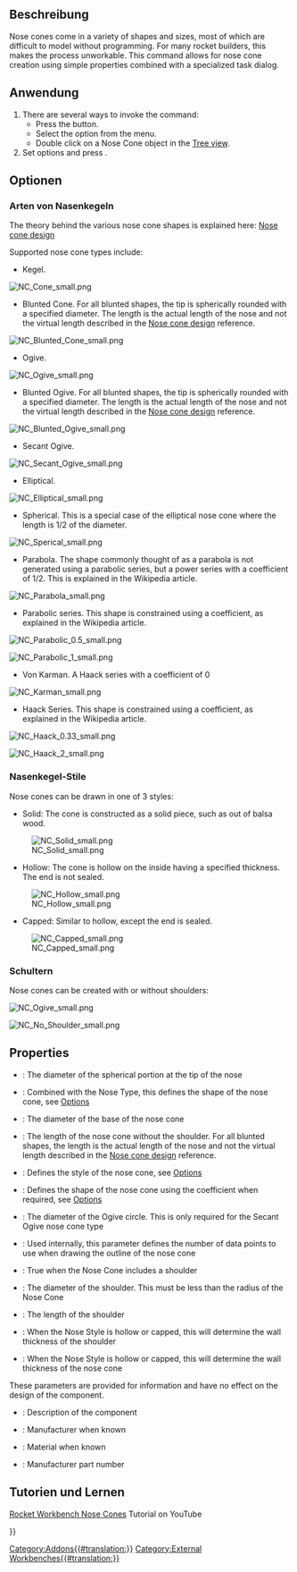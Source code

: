 <languages/>

{{Docnav/de
|
|[[Rocket_Transition/de|Übergang]]
|[[Rocket_Workbench/de|Arbeitsbereich Rocket]]
|
|IconR=Rocket_Transition.svg
|IconC=RocketWorkbench.svg
}}

{{GuiCommand/de
|Name=Rocket NoseCone
|Name/de=Rocket NasenKegel
|MenuLocation=Rakete → Nasenkegel
|Workbenches=[[Rocket_Workbench/de|Arbeitsbereich Rocket]]
|Version=0.19
}}

<span id="Description"></span>
==Beschreibung==

Nose cones come in a variety of shapes and sizes, most of which are difficult to model without programming. For many rocket builders, this makes the process unworkable. This command allows for nose cone creation using simple properties combined with a specialized task dialog.

<span id="Usage"></span>
==Anwendung==

# There are several ways to invoke the command:
#* Press the {{Button|[[Image:Rocket_NoseCone.svg|16px]] [[Rocket_NoseCone|Nose Cone]]}} button.
#* Select the {{MenuCommand|Rocket → [[Image:Rocket_NoseCone.svg|16px]] Nose Cone}} option from the menu.
#* Double click on a Nose Cone object in the [[Tree_view|Tree view]].
# Set options and press {{Button|OK}}.

<span id="Options"></span>
==Optionen==

<span id="Nose_Cone_Types"></span>
=== Arten von Nasenkegeln ===

The theory behind the various nose cone shapes is explained here: [https://en.wikipedia.org/wiki/Nose_cone_design Nose cone design]

Supported nose cone types include:

* Kegel.

[[File:NC_Cone_small.png]]
{{Caption|Conical}}

* Blunted Cone. For all blunted shapes, the tip is spherically rounded with a specified diameter. The length is the actual length of the nose and not the virtual length described in the [https://en.wikipedia.org/wiki/Nose_cone_design Nose cone design] reference.

[[File:NC_Blunted_Cone_small.png]]
{{Caption|Spherically Blunted Cone}}

* Ogive.

[[File:NC_Ogive_small.png]]
{{Caption|Ogive}}

* Blunted Ogive. For all blunted shapes, the tip is spherically rounded with a specified diameter. The length is the actual length of the nose and not the virtual length described in the [https://en.wikipedia.org/wiki/Nose_cone_design Nose cone design] reference.

[[File:NC_Blunted_Ogive_small.png]]
{{Caption|Spherically Blunted Ogive}}

* Secant Ogive.

[[File:NC_Secant_Ogive_small.png]]
{{Caption|Secant Ogive}}

* Elliptical.

[[File:NC_Elliptical_small.png]]
{{Caption|Elliptical}}

* Spherical. This is a special case of the elliptical nose cone where the length is 1/2 of the diameter.

[[File:NC_Sperical_small.png]]
{{Caption|Spherical}}

* Parabola. The shape commonly thought of as a parabola is not generated using a parabolic series, but a power series with a coefficient of 1/2. This is explained in the Wikipedia article.

[[File:NC_Parabola_small.png]]
{{Caption|Parabola (Power series with coefficient 1/2)}}

* Parabolic series. This shape is constrained using a coefficient, as explained in the Wikipedia article.

[[File:NC_Parabolic 0.5_small.png]]
{{Caption|Parabolic series with coefficient 1/2}}

[[File:NC_Parabolic 1_small.png]]
{{Caption|Parabolic series with coefficient 1}}

* Von Karman. A Haack series with a coefficient of 0

[[File:NC_Karman_small.png]]
{{Caption|Von Karman (Haack series with coefficient 0)}}

* Haack Series. This shape is constrained using a coefficient, as explained in the Wikipedia article.

[[File:NC_Haack 0.33_small.png]]
{{Caption|Haack series with coefficient 1/3}}

[[File:NC_Haack 2_small.png]]
{{Caption|Haack series with coefficient 2}}

<span id="Nose_Cone_Styles"></span>
===Nasenkegel-Stile===

Nose cones can be drawn in one of 3 styles:

* Solid: The cone is constructed as a solid piece, such as out of balsa wood.

[[File:NC_Solid_small.png]]

* Hollow: The cone is hollow on the inside having a specified thickness. The end is not sealed.

[[File:NC_Hollow_small.png]]

* Capped: Similar to hollow, except the end is sealed.

[[File:NC_Capped_small.png]]

<span id="Shoulders"></span>
===Schultern===

Nose cones can be created with or without shoulders:

[[File:NC_Ogive_small.png]]
{{Caption|Ogive with shoulder}}

[[File:NC_No Shoulder_small.png]]
{{Caption|Ogive without shoulder}}

== Properties ==

{{TitleProperty|Nose Cone}}

* {{PropertyData|Blunted Diameter}}: The diameter of the spherical portion at the tip of the nose
* {{PropertyData|Coefficient}}: Combined with the Nose Type, this defines the shape of the nose cone, see [[#Options|Options]]
* {{PropertyData|Diameter}}: The diameter of the base of the nose cone
* {{PropertyData|Length}}: The length of the nose cone without the shoulder. For all blunted shapes, the length is the actual length of the nose and not the virtual length described in the [https://en.wikipedia.org/wiki/Nose_cone_design Nose cone design] reference.
* {{PropertyData|Nose Style}}: Defines the style of the nose cone, see [[#Options|Options]]
* {{PropertyData|Nose Type}}: Defines the shape of the nose cone using the coefficient when required, see [[#Options|Options]]
* {{PropertyData|Ogive Diameter}}: The diameter of the Ogive circle. This is only required for the Secant Ogive nose cone type
* {{PropertyData|Resolution}}: Used internally, this parameter defines the number of data points to use when drawing the outline of the nose cone
* {{PropertyData|Shoulder}}: True when the Nose Cone includes a shoulder
* {{PropertyData|Shoulder Diameter}}: The diameter of the shoulder. This must be less than the radius of the Nose Cone
* {{PropertyData|Shoulder Length}}: The length of the shoulder
* {{PropertyData|Shoulder Thickness}}: When the Nose Style is hollow or capped, this will determine the wall thickness of the shoulder
* {{PropertyData|Thickness}}: When the Nose Style is hollow or capped, this will determine the wall thickness of the nose cone

{{TitleProperty|Rocket Component}}

These parameters are provided for information and have no effect on the design of the component.

* {{PropertyData|Description}}: Description of the component
* {{PropertyData|Manufacturer}}: Manufacturer when known
* {{PropertyData|Material}}: Material when known
* {{PropertyData|Part Number}}: Manufacturer part number

<span id="Tutorials_and_Learning"></span>
== Tutorien und Lernen ==

[https://youtu.be/zwLgie2E4Ts Rocket Workbench Nose Cones] Tutorial on YouTube


{{Docnav
|
|[[Rocket_Transition|Transition]]
|[[Rocket_Workbench|Rocket Workbench]]
|
|IconR=Rocket_Transition.svg
|IconC=RocketWorkbench.svg
}}

{{Userdocnavi{{#translation:}}}}
[[Category:Addons{{#translation:}}]]
[[Category:External Workbenches{{#translation:}}]]